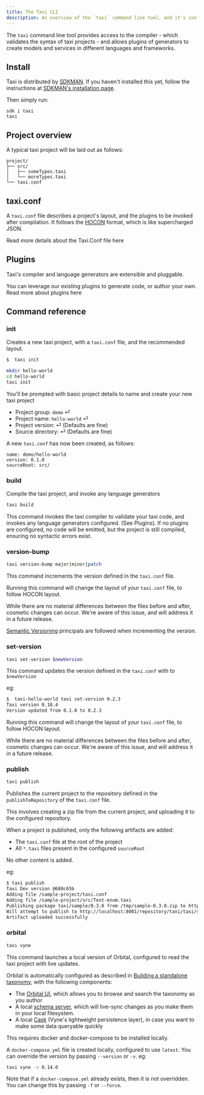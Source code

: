 ```yaml
---
title: The Taxi CLI
description: An overview of the `taxi` command line tool, and it's config
---
```




The `taxi` command line tool provides access to the compiler - which validates the syntax of taxi projects  - and allows plugins of generators to create models and services in different languages and frameworks.

## Install

Taxi is distributed by [SDKMAN](https://sdkman.io/).  If you haven't installed this yet, follow the instructions at [SDKMAN's installation page](https://sdkman.io/install).

Then simply run:

```
sdk i taxi
taxi
```

## Project overview

A typical taxi project will be laid out as follows:

```text
project/
├── src/
│   ├── someTypes.taxi
│   └── moreTypes.taxi
└── taxi.conf
```

## taxi.conf

A `taxi.conf` file describes a project's layout, and the plugins to be invoked after compilation.  It follows the [HOCON](https://github.com/lightbend/config/blob/master/HOCON.md#hocon-human-optimized-config-object-notation) format, which is like supercharged JSON.

Read more details about the Taxi.Conf file <Link to="/taxi-conf-file" rel="">here</Link>


## Plugins

Taxi's compiler and language generators are extensible and pluggable.

You can leverage our existing plugins to generate code, or author your own.  Read more about plugins <Link to="/plugins/README">here</Link>

## Command reference

### init

Creates a new taxi project, with a `taxi.conf` file, and the recommended layout.

```bash
$  taxi init
```

```bash
mkdir hello-world
cd hello-world
taxi init
```

You'll be prompted with basic project details to name and create your new taxi project

* Project group: `demo` ⏎
* Project name: `hello-world` ⏎
* Project version: ⏎  (Defaults are fine)
* Source directory:  ⏎ (Defaults are fine)

A new `taxi.conf` has now been created, as follows:

```text
name: demo/hello-world
version: 0.1.0
sourceRoot: src/
```

### build

Compile the taxi project, and invoke any language generators

```bash
taxi build
```

This command invokes the taxi compiler to validate your taxi code, and invokes any language generators configured.  (See <Link to="/plugins/README">Plugins</Link>).
If no plugins are configured, no code will be emitted, but the project is still compiled, ensuring no syntactic errors exist.

### version-bump

```bash
taxi version-bump major|minor|patch
```

This command increments the version defined in the `taxi.conf` file.

<Hint>

   Running this command will change the layout of your `taxi.conf` file, to follow HOCON layout.

   While there are no material differences between the files before and after, cosmetic changes can occur.  We're aware of this issue, and will address it in a future release.
</Hint>

[Semantic Versioning](https://semver.org/) principals are followed when incrementing the version.

### set-version

```bash
taxi set-version $newVersion
```

This command updates the version defined in the `taxi.conf` with to `$newVersion`

eg:

```bash
$  taxi-hello-world taxi set-version 0.2.3
Taxi version 0.10.4
Version updated from 0.1.0 to 0.2.3
```

<Hint>

   Running this command will change the layout of your `taxi.conf` file, to follow HOCON layout.

   While there are no material differences between the files before and after, cosmetic changes can occur.
   We're aware of this issue, and will address it in a future release.
</Hint>


### publish

```bash
taxi publish
```

Publishes the current project to the repository defined in the `publishToRepository` of the `taxi.conf` file.

This involves creating a zip file from the current project, and uploading it to the configured repository.

When a project is published, only the following artifacts are added:

 * The `taxi.conf` file at the root of the project
 * All `*.taxi` files present in the configured `sourceRoot`

No other content is added.

eg:

```bash
$ taxi publish
Taxi Dev version @680c65b
Adding file /sample-project/taxi.conf
Adding file /sample-project/src/Test-enum.taxi
Publishing package taxi/sample/0.3.0 from /tmp/sample-0.3.0.zip to http://localhost:8081/
Will attempt to publish to http://localhost:8081/repository/taxi/taxi/sample/0.3.0/sample-0.3.0.zip using basic auth credentials supplied
Artifact uploaded successfully
```

### orbital

```bash
taxi vyne
```

This command launches a local version of Orbital, configured to read the taxi project with live updates.

Orbital is automatically configured as described in [Building a standalone taxonomy](https://docs.vyne.co/developers-guide/setting-up-vyne-locally#building-a-standalone-taxonomy), with the following components:

 * The [Orbital UI](https://orbitalhq.com), which allows you to browse and search the taxonomy as you author
 * A local [schema server](https://docs.vyne.co/developers-guide/setting-up-vyne-locally#building-a-standalone-taxonomy), which will live-sync changes as you make them in your local filesystem.
 * A local [Cask](https://docs.vyne.co/casks/cask-server-1) (Vyne's lightweight persistence layer), in case you want to make some data queryable quickly

<Hint>

   This requires docker and docker-compose to be installed locally.

</Hint>

A `docker-compose.yml` file is created locally, configured to use `latest`.  You can override the version by passing
`--version` or `-v`. eg:

```bash
taxi vyne -v 0.14.0
```

Note that if a `docker-compose.yml` already exists, then it is not overridden.  You can change this by passing `-f` or `--force`.

